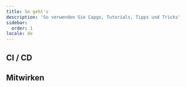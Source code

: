 ```yaml
---
title: So geht's
description: 'So verwenden Sie Capgo, Tutorials, Tipps und Tricks'
sidebar:
  order: 1
locale: de
---
```



<LinkCard
	title="Wie Versionierung in Capgo funktioniert"
	description="capgoapp"
	href="https://capgo.app/blog/how-version-work-in-capgo/"
/>

<LinkCard
	title="Wie man Major Versionen in Capgo veröffentlicht"
	description="capgoapp"
	href="https://capgo.app/blog/how-to-release-major-version-in-capgo/"
/>

<LinkCard
	title="Wie man spezifische Updates an einen Benutzer oder eine Gruppe sendet"
	description="capgoapp"
	href="https://capgo.app/blog/how-to-send-specific-version-to-users/"
/>


## CI / CD


<LinkCard
	title="Automatischer Build und Release mit GitHub Actions"
	description="capgoapp"
	href="https://capgoapp/blog/how-version-work-in-capgo/"
/>

<LinkCard
	title="Verwaltung von Entwicklungs- und Produktionsbuilds mit GitHub Actions"
	description="capgoapp"
	href="https://capgoapp/blog/automatic-build-and-release-with-github-actions/"
/>

## Mitwirken


<LinkCard
	title="Beitragen zu Capgo Open Source"
	description="githubcom"
	href="https://githubcom/Cap-go/capgo/blob/main/CONTRIBUTINGmd"
/>
